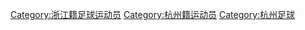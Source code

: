 [[Category:浙江籍足球运动员|Category:浙江籍足球运动员]]
[[Category:杭州籍运动员|Category:杭州籍运动员]]
[[Category:杭州足球|Category:杭州足球]]